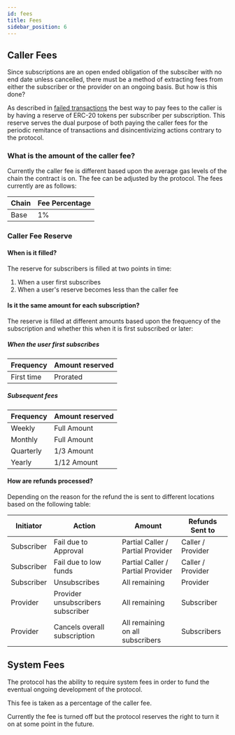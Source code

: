 ```yaml
---
id: fees
title: Fees
sidebar_position: 6
---
```


## Caller Fees

Since subscriptions are an open ended obligation of the subsciber with no end date unless cancelled, there must be a method of extracting fees from either the subscriber or the provider on an ongoing basis. But how is this done? 

As described in [failed transactions](failed_transactions) the best way to pay fees to the caller is by having a reserve of ERC-20 tokens per subscriber per subscription. This reserve serves the dual purpose of both paying the caller fees for the periodic remitance of transactions and disincentivizing actions contrary to the protocol. 

### What is the amount of the caller fee?

Currently the caller fee is different based upon the average gas levels of the chain the contract is on. The fee can be adjusted by the protocol. The fees currently are as follows:

| Chain | Fee Percentage |
|---|---|
| Base | 1% |

### Caller Fee Reserve

#### When is it filled?

The reserve for subscribers is filled at two points in time:

1. When a user first subscribes 
2. When a user's reserve becomes less than the caller fee

#### Is it the same amount for each subscription?

The reserve is filled at different amounts based upon the frequency of the subscription and whether this when it is first subscribed or later:

##### When the user first subscribes

| Frequency | Amount reserved | 
|---|---|
| First time | Prorated |

##### Subsequent fees 

| Frequency | Amount reserved | 
|---|---|
| Weekly | Full Amount |
| Monthly | Full Amount |
| Quarterly | 1/3 Amount |
| Yearly | 1/12 Amount |

#### How are refunds processed?

Depending on the reason for the refund the is sent to different locations based on the following table:

| Initiator | Action | Amount | Refunds Sent to |
|---|---|---|---|
| Subscriber | Fail due to Approval | Partial Caller / Partial Provider | Caller / Provider |
| Subscriber | Fail due to low funds | Partial Caller / Partial Provider | Caller / Provider |
| Subscriber | Unsubscribes | All remaining | Provider | 
| Provider | Provider unsubscribers subscriber | All remaining | Subscriber |
| Provider | Cancels overall subscription | All remaining on all subscribers | Subscribers |

## System Fees

The protocol has the ability to require system fees in order to fund the eventual ongoing development of the protocol. 

This fee is taken as a percentage of the caller fee. 

Currently the fee is turned off but the protocol reserves the right to turn it on at some point in the future. 




